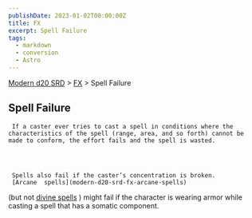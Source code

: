 ```yaml
---
publishDate: 2023-01-02T00:00:00Z
title: FX
excerpt: Spell Failure
tags:
  - markdown
  - conversion
  - Astro
---
```


[Modern d20 SRD](/#modernD20) > [FX](modern-d20-srd-fx-index) > Spell Failure

## Spell Failure




     If a caster ever tries to cast a spell in conditions where the characteristics of the spell (range, area, and so forth) cannot be made to conform, the effort fails and the spell is wasted.




     Spells also fail if the caster’s concentration is broken.
     [Arcane  spells](modern-d20-srd-fx-arcane-spells)
(but not
[divine spells](modern-d20-srd-fx-divine-spells)
) might fail if the character is wearing armor while casting a spell that has a somatic component.
